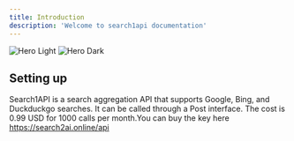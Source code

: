 ```yaml
---
title: Introduction
description: 'Welcome to search1api documentation'
---
```


<img
  className="block dark:hidden"
  src="/images/logo.png"
  alt="Hero Light"
/>
<img
  className="hidden dark:block"
  src="/images/logo.png"
  alt="Hero Dark"
/>

## Setting up

Search1API is a search aggregation API that supports Google, Bing, and Duckduckgo searches. It can be called through a Post interface. The cost is 0.99 USD for 1000 calls per month.You can buy the key here https://search2ai.online/api
